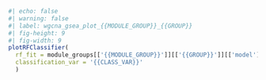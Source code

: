 ```r
#| echo: false
#| warning: false
#| label: wgcna_gsea_plot_{{MODULE_GROUP}}_{{GROUP}}
#| fig-height: 9
#| fig-width: 9
plotRFClassifier(
  rf_fit = module_groups[['{{MODULE_GROUP}}']][['{{GROUP}}']][['model']],
  classification_var = '{{CLASS_VAR}}'
  )
```
